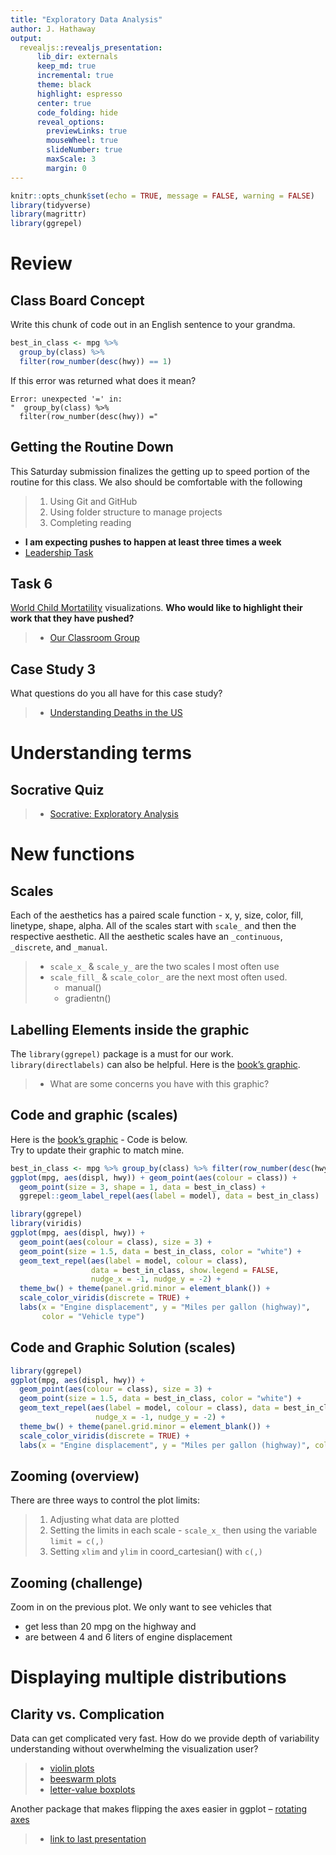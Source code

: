 ```yaml
---
title: "Exploratory Data Analysis"
author: J. Hathaway
output: 
  revealjs::revealjs_presentation:
      lib_dir: externals
      keep_md: true
      incremental: true
      theme: black
      highlight: espresso
      center: true
      code_folding: hide
      reveal_options:
        previewLinks: true
        mouseWheel: true
        slideNumber: true
        maxScale: 3
        margin: 0
---
```


```r
knitr::opts_chunk$set(echo = TRUE, message = FALSE, warning = FALSE)
library(tidyverse)
library(magrittr)
library(ggrepel)
```

# Review

## Class Board Concept

Write this chunk of code out in an English sentence to your grandma.

```r
best_in_class <- mpg %>%
  group_by(class) %>%
  filter(row_number(desc(hwy)) == 1)
```

If this error was returned what does it mean?

```
Error: unexpected '=' in:
"  group_by(class) %>%
  filter(row_number(desc(hwy)) ="
```

## Getting the Routine Down

This Saturday submission finalizes the getting up to speed portion of the routine for this class. We also should be comfortable with the following

> 1. Using Git and GitHub
> 2. Using folder structure to manage projects
> 3. Completing reading

- **I am expecting pushes to happen at least three times a week**
- [Leadership Task](https://byuistats.github.io/M335/tasklist.html)

## Task 6

[World Child Mortatility](https://byuistats.github.io/M335/class_tasks/task06_details.html) visualizations.  **Who would like to highlight their work that they have pushed?**

> - [Our Classroom Group](https://github.com/BYUI335)

## Case Study 3

What questions do you all have for this case study?

> - [Understanding Deaths in the US](https://byuistats.github.io/M335/weekly_projects/cs03_details.html)

# Understanding terms

## Socrative Quiz

> - [Socrative: Exploratory Analysis](https://socrative.com/)

# New functions

## Scales

Each of the aesthetics has a paired scale function - x, y, size, color, fill, linetype, shape, alpha.  All of the scales start with `scale_` and then the respective aesthetic. All the aesthetic scales have an `_continuous`, `_discrete`, and `_manual`.  

> - `scale_x_` & `scale_y_` are the two scales I most often use
> - `scale_fill_` & `scale_color_` are the next most often used.
>     - manual()
>     - gradientn()

## Labelling Elements inside the graphic

The `library(ggrepel)` package is a must for our work. `library(directlabels)` can also be helpful. 
Here is the [book's graphic](http://r4ds.had.co.nz/communicate-plots_files/figure-html/unnamed-chunk-9-1.png). 

> - What are some concerns you have with this graphic?

## Code and graphic (scales)

Here is the [book's graphic](http://r4ds.had.co.nz/communicate-plots_files/figure-html/unnamed-chunk-9-1.png) - Code is below.  
Try to update their graphic to match mine.

```r
best_in_class <- mpg %>% group_by(class) %>% filter(row_number(desc(hwy)) == 1)
ggplot(mpg, aes(displ, hwy)) + geom_point(aes(colour = class)) + 
  geom_point(size = 3, shape = 1, data = best_in_class) + 
  ggrepel::geom_label_repel(aes(label = model), data = best_in_class)
```

```r
library(ggrepel)
library(viridis)
ggplot(mpg, aes(displ, hwy)) +
  geom_point(aes(colour = class), size = 3) +
  geom_point(size = 1.5, data = best_in_class, color = "white") +
  geom_text_repel(aes(label = model, colour = class), 
                  data = best_in_class, show.legend = FALSE, 
                  nudge_x = -1, nudge_y = -2) +
  theme_bw() + theme(panel.grid.minor = element_blank()) +
  scale_color_viridis(discrete = TRUE) + 
  labs(x = "Engine displacement", y = "Miles per gallon (highway)", 
       color = "Vehicle type")
```

## Code and Graphic Solution (scales)


```r
library(ggrepel)
ggplot(mpg, aes(displ, hwy)) +
  geom_point(aes(colour = class), size = 3) +
  geom_point(size = 1.5, data = best_in_class, color = "white") +
  geom_text_repel(aes(label = model, colour = class), data = best_in_class, show.legend = FALSE, 
                   nudge_x = -1, nudge_y = -2) +
  theme_bw() + theme(panel.grid.minor = element_blank()) +
  scale_color_viridis(discrete = TRUE) + 
  labs(x = "Engine displacement", y = "Miles per gallon (highway)", color = "Vehicle type")
```


## Zooming (overview)

There are three ways to control the plot limits:

> 1. Adjusting what data are plotted
> 2. Setting the limits in each scale - `scale_x_` then using the variable `limit = c(,)`
> 3. Setting `xlim` and `ylim` in coord_cartesian() with `c(,)`

## Zooming (challenge)

Zoom in on the previous plot.  We only want to see vehicles that 

* get less than 20 mpg on the highway and
* are between 4 and 6 liters of engine displacement


# Displaying multiple distributions

## Clarity vs. Complication

Data can get complicated very fast. How do we provide depth of variability understanding without overwhelming the visualization user?

> * [violin plots](http://eamoncaddigan.net/dataviz/r/psych/2015/09/26/violin-plots/)
> * [beeswarm plots](https://github.com/eclarke/ggbeeswarm)
> * [letter-value boxplots](https://github.com/hadley/lvplot)

Another package that makes flipping the axes easier in ggplot -- [rotating axes](https://github.com/lionel-/ggstance)

> * [link to last presentation](presentations_class/day_5.html)

